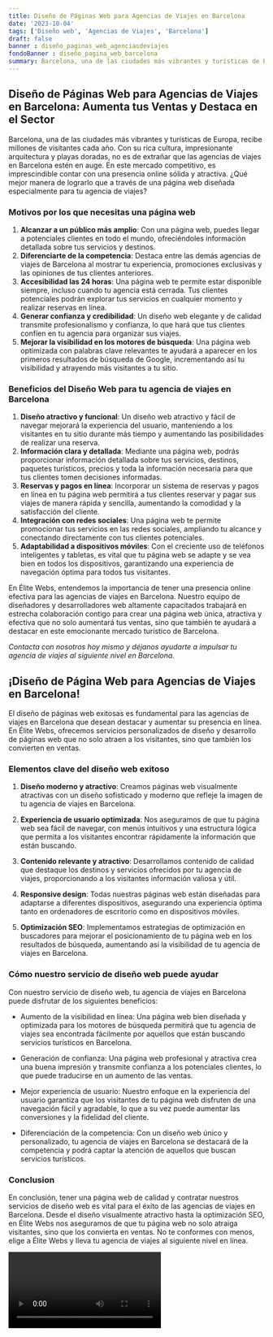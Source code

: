 ```yaml
---
title: Diseño de Páginas Web para Agencias de Viajes en Barcelona
date: '2023-10-04'
tags: ['Diseño web', 'Agencias de Viajes', 'Barcelona']
draft: false
banner : diseño_paginas_web_agenciasdeviajes
fondoBanner : diseño_pagina_web_barcelona
summary: Barcelona, una de las ciudades más vibrantes y turísticas de Europa, recibe millones de visitantes cada año. Con su rica cultura, impresionante arquitectura y playas doradas, no es de extrañar que las agencias de viajes en Barcelona estén en auge. En este mercado competitivo, es imprescindible contar con una presencia online sólida y atractiva. ¿Qué mejor manera de lograrlo que a través de una página web diseñada especialmente para tu agencia de viajes?
---
```


## Diseño de Páginas Web para Agencias de Viajes en Barcelona: Aumenta tus Ventas y Destaca en el Sector

Barcelona, una de las ciudades más vibrantes y turísticas de Europa, recibe millones de visitantes cada año. Con su rica cultura, impresionante arquitectura y playas doradas, no es de extrañar que las agencias de viajes en Barcelona estén en auge. En este mercado competitivo, es imprescindible contar con una presencia online sólida y atractiva. ¿Qué mejor manera de lograrlo que a través de una página web diseñada especialmente para tu agencia de viajes?

### Motivos por los que necesitas una página web

1. **Alcanzar a un público más amplio**: Con una página web, puedes llegar a potenciales clientes en todo el mundo, ofreciéndoles información detallada sobre tus servicios y destinos.
2. **Diferenciarte de la competencia**: Destaca entre las demás agencias de viajes de Barcelona al mostrar tu experiencia, promociones exclusivas y las opiniones de tus clientes anteriores.
3. **Accesibilidad las 24 horas**: Una página web te permite estar disponible siempre, incluso cuando tu agencia está cerrada. Tus clientes potenciales podrán explorar tus servicios en cualquier momento y realizar reservas en línea.
4. **Generar confianza y credibilidad**: Un diseño web elegante y de calidad transmite profesionalismo y confianza, lo que hará que tus clientes confíen en tu agencia para organizar sus viajes.
5. **Mejorar la visibilidad en los motores de búsqueda**: Una página web optimizada con palabras clave relevantes te ayudará a aparecer en los primeros resultados de búsqueda de Google, incrementando así tu visibilidad y atrayendo más visitantes a tu sitio.

### Beneficios del Diseño Web para tu agencia de viajes en Barcelona

1. **Diseño atractivo y funcional**: Un diseño web atractivo y fácil de navegar mejorará la experiencia del usuario, manteniendo a los visitantes en tu sitio durante más tiempo y aumentando las posibilidades de realizar una reserva.
2. **Información clara y detallada**: Mediante una página web, podrás proporcionar información detallada sobre tus servicios, destinos, paquetes turísticos, precios y toda la información necesaria para que tus clientes tomen decisiones informadas.
3. **Reservas y pagos en línea**: Incorporar un sistema de reservas y pagos en línea en tu página web permitirá a tus clientes reservar y pagar sus viajes de manera rápida y sencilla, aumentando la comodidad y la satisfacción del cliente.
4. **Integración con redes sociales**: Una página web te permite promocionar tus servicios en las redes sociales, ampliando tu alcance y conectando directamente con tus clientes potenciales.
5. **Adaptabilidad a dispositivos móviles**: Con el creciente uso de teléfonos inteligentes y tabletas, es vital que tu página web se adapte y se vea bien en todos los dispositivos, garantizando una experiencia de navegación óptima para todos tus visitantes.

En Élite Webs, entendemos la importancia de tener una presencia online efectiva para las agencias de viajes en Barcelona. Nuestro equipo de diseñadores y desarrolladores web altamente capacitados trabajará en estrecha colaboración contigo para crear una página web única, atractiva y efectiva que no solo aumentará tus ventas, sino que también te ayudará a destacar en este emocionante mercado turístico de Barcelona.

*Contacta con nosotros hoy mismo y déjanos ayudarte a impulsar tu agencia de viajes al siguiente nivel en Barcelona.*

<GifSeo />

<Cta />

## ¡Diseño de Página Web para Agencias de Viajes en Barcelona!

El diseño de páginas web exitosas es fundamental para las agencias de viajes en Barcelona que desean destacar y aumentar su presencia en línea. En Élite Webs, ofrecemos servicios personalizados de diseño y desarrollo de páginas web que no solo atraen a los visitantes, sino que también los convierten en ventas.

### Elementos clave del diseño web exitoso

1. **Diseño moderno y atractivo**: Creamos páginas web visualmente atractivas con un diseño sofisticado y moderno que refleje la imagen de tu agencia de viajes en Barcelona.

2. **Experiencia de usuario optimizada**: Nos aseguramos de que tu página web sea fácil de navegar, con menús intuitivos y una estructura lógica que permita a los visitantes encontrar rápidamente la información que están buscando.

3. **Contenido relevante y atractivo**: Desarrollamos contenido de calidad que destaque los destinos y servicios ofrecidos por tu agencia de viajes, proporcionando a los visitantes información valiosa y útil.

4. **Responsive design**: Todas nuestras páginas web están diseñadas para adaptarse a diferentes dispositivos, asegurando una experiencia óptima tanto en ordenadores de escritorio como en dispositivos móviles.

5. **Optimización SEO**: Implementamos estrategias de optimización en buscadores para mejorar el posicionamiento de tu página web en los resultados de búsqueda, aumentando así la visibilidad de tu agencia de viajes en Barcelona.

### Cómo nuestro servicio de diseño web puede ayudar

Con nuestro servicio de diseño web, tu agencia de viajes en Barcelona puede disfrutar de los siguientes beneficios:

- Aumento de la visibilidad en línea: Una página web bien diseñada y optimizada para los motores de búsqueda permitirá que tu agencia de viajes sea encontrada fácilmente por aquellos que están buscando servicios turísticos en Barcelona.

- Generación de confianza: Una página web profesional y atractiva crea una buena impresión y transmite confianza a los potenciales clientes, lo que puede traducirse en un aumento de las ventas.

- Mejor experiencia de usuario: Nuestro enfoque en la experiencia del usuario garantiza que los visitantes de tu página web disfruten de una navegación fácil y agradable, lo que a su vez puede aumentar las conversiones y la fidelidad del cliente.

- Diferenciación de la competencia: Con un diseño web único y personalizado, tu agencia de viajes en Barcelona se destacará de la competencia y podrá captar la atención de aquellos que buscan servicios turísticos.

### Conclusion

En conclusión, tener una página web de calidad y contratar nuestros servicios de diseño web es vital para el éxito de las agencias de viajes en Barcelona. Desde el diseño visualmente atractivo hasta la optimización SEO, en Élite Webs nos aseguramos de que tu página web no solo atraiga visitantes, sino que los convierta en ventas. No te conformes con menos, elige a Élite Webs y lleva tu agencia de viajes al siguiente nivel en línea.

<Video />

<CtaBot job='Agencias de Viajes' city='Barcelona'/>

<Gmaps query='Barcelona+españa+maps' />